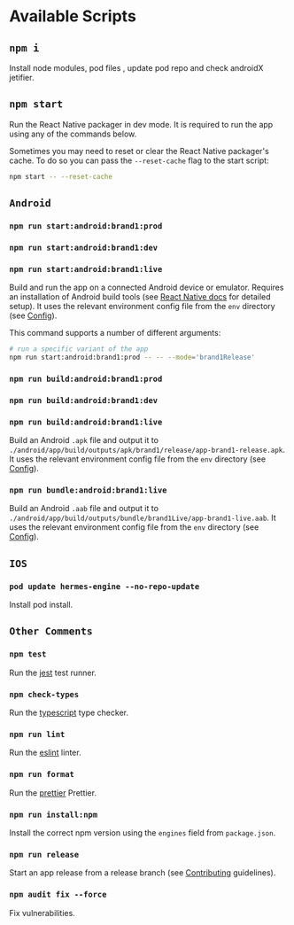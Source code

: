 # Available Scripts

## `npm i`

Install node modules, pod files , update pod repo and check androidX jetifier.

## `npm start`

Run the React Native packager in dev mode. It is required to run the app using
any of the commands below.

Sometimes you may need to reset or clear the React Native packager's cache. To
do so you can pass the `--reset-cache` flag to the start script:

```sh
npm start -- --reset-cache
```

## `Android`

### `npm run start:android:brand1:prod`

### `npm run start:android:brand1:dev`

### `npm run start:android:brand1:live`

Build and run the app on a connected Android device or emulator. Requires an
installation of Android build tools (see
[React Native docs](https://reactnative.dev/docs/getting-started) for detailed
setup). It uses the relevant environment config file from the `env` directory
(see [Config](config.md)).

This command supports a number of different arguments:

```sh
# run a specific variant of the app
npm run start:android:brand1:prod -- -- --mode='brand1Release'
```

### `npm run build:android:brand1:prod`

### `npm run build:android:brand1:dev`

### `npm run build:android:brand1:live`

Build an Android `.apk` file and output it to
`./android/app/build/outputs/apk/brand1/release/app-brand1-release.apk`. It uses
the relevant environment config file from the `env` directory (see
[Config](config.md)).

### `npm run bundle:android:brand1:live`

Build an Android `.aab` file and output it to
`./android/app/build/outputs/bundle/brand1Live/app-brand1-live.aab`. It uses the
relevant environment config file from the `env` directory (see
[Config](config.md)).

## `IOS`

### `pod update hermes-engine --no-repo-update`

Install pod install.

## `Other Comments`

### `npm test`

Run the [jest](https://github.com/facebook/jest) test runner.

### `npm check-types`

Run the [typescript](https://www.typescriptlang.org/) type checker.

### `npm run lint`

Run the [eslint](https://github.com/eslint/eslint) linter.

### `npm run format`

Run the [prettier](https://prettier.io/) Prettier.

### `npm run install:npm`

Install the correct npm version using the `engines` field from `package.json`.

### `npm run release`

Start an app release from a release branch (see [Contributing](contributing.md)
guidelines).

### `npm audit fix --force`

Fix vulnerabilities.
